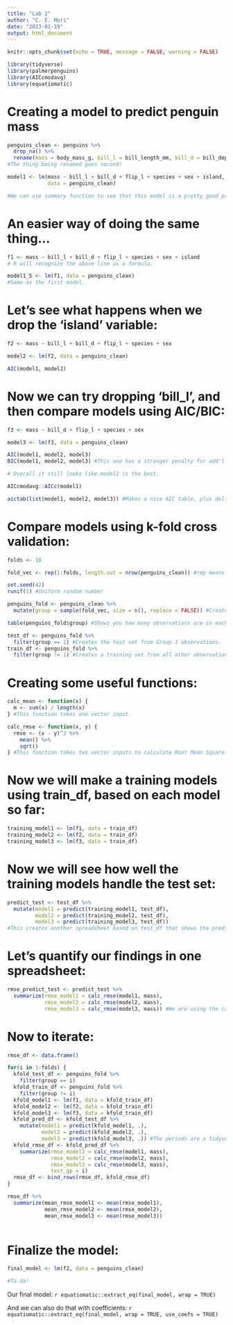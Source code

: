 ```yaml
---
title: "Lab 2"
author: "C. E. Mori"
date: "2023-01-19"
output: html_document
---
```


```r
knitr::opts_chunk$set(echo = TRUE, message = FALSE, warning = FALSE)

library(tidyverse)
library(palmerpenguins)
library(AICcmodavg)
library(equatiomatic)
```

# Creating a model to predict penguin mass

```r
penguins_clean <- penguins %>% 
  drop_na() %>% 
  rename(mass = body_mass_g, bill_l = bill_length_mm, bill_d = bill_depth_mm, flip_l = flipper_length_mm) 
#The thing being renamed goes second!

model1 <- lm(mass ~ bill_l + bill_d + flip_l + species + sex + island,
             data = penguins_clean)

#We can use summary function to see that this model is a pretty good predictor of penguin mass.
```

# An easier way of doing the same thing...

```r
f1 <- mass ~ bill_l + bill_d + flip_l + species + sex + island
# R will recognize the above line as a formula.

model1_5 <- lm(f1, data = penguins_clean)
#Same as the first model.
```

# Let's see what happens when we drop the 'island' variable:

```r
f2 <- mass ~ bill_l + bill_d + flip_l + species + sex

model2 <- lm(f2, data = penguins_clean)

AIC(model1, model2)
```

# Now we can try dropping 'bill_l', and then compare models using AIC/BIC:

```r
f3 <- mass ~ bill_d + flip_l + species + sex

model3 <- lm(f3, data = penguins_clean)

AIC(model1, model2, model3)
BIC(model1, model2, model3) #This one has a stronger penalty for add'l parameters.

# Overall it still looks like model2 is the best.

AICcmodavg::AICc(model1)

aictab(list(model1, model2, model3)) #Makes a nice AIC table, plus delta and other measurements.'There is also bictab().
```

# Compare models using k-fold cross validation:

```r
folds <- 10

fold_vec <- rep(1:folds, length.out = nrow(penguins_clean)) #rep means repeat here. This creates a vector with 1 to folds (10) repeated until it is the same length as the number of rows in penguins_clean.

set.seed(42)
runif(1) #Uniform random number

penguins_fold <- penguins_clean %>% 
  mutate(group = sample(fold_vec, size = n(), replace = FALSE)) #Creates a "group" column which samples from fold_vec (based on random number generation) for each row in penguins_clean.

table(penguins_fold$group) #Shows you how many observations are in each group.

test_df <- penguins_fold %>% 
  filter(group == 1) #Creates the test set from Group 1 observations.
train_df <- penguins_fold %>% 
  filter(group != 1) #Creates a training set from all other observations.
```

# Creating some useful functions:

```r
calc_mean <- function(x) {
  m <- sum(x) / length(x)
} #This function takes one vector input.

calc_rmse <- function(x, y) {
  rmse <- (x - y)^2 %>% 
    mean() %>% 
    sqrt()
} #This function takes two vector inputs to calculate Root Mean Square Error.
```

# Now we will make a training models using train_df, based on each model so far:

```r
training_model1 <- lm(f1, data = train_df)
training_model2 <- lm(f2, data = train_df)
training_model3 <- lm(f3, data = train_df)
```

# Now we will see how well the training models handle the test set:

```r
predict_test <- test_df %>% 
  mutate(model1 = predict(training_model1, test_df),
         model2 = predict(training_model2, test_df),
         model3 = predict(training_model3, test_df)) 
#This creates another spreadsheet based on test_df that shows the predictions of each training model.
```

# Let's quantify our findings in one spreadsheet:

```r
rmse_predict_test <- predict_test %>% 
  summarize(rmse_model1 = calc_rmse(model1, mass),
            rmse_model2 = calc_rmse(model2, mass),
            rmse_model3 = calc_rmse(model3, mass)) #We are using the calc_rmse function on the predicted and actual mass values for each penguin, for each test model.
```

# Now to iterate:

```r
rmse_df <- data.frame()

for(i in 1:folds) {
  kfold_test_df <- penguins_fold %>% 
    filter(group == i)
  kfold_train_df <- penguins_fold %>% 
    filter(group != i)
  kfold_model1 <- lm(f1, data = kfold_train_df)
  kfold_model2 <- lm(f2, data = kfold_train_df)
  kfold_model3 <- lm(f3, data = kfold_train_df)
  kfold_pred_df <- kfold_test_df %>% 
    mutate(model1 = predict(kfold_model1, .),
           model2 = predict(kfold_model2, .),
           model3 = predict(kfold_model3, .)) #The periods are a tidyverse shorthand for "whatever we are operating on" (in this case, kfold_test_df which is mentioned in the row above).
  kfold_rmse_df <- kfold_pred_df %>% 
    summarize(rmse_model1 = calc_rmse(model1, mass),
              rmse_model2 = calc_rmse(model2, mass),
              rmse_model3 = calc_rmse(model3, mass),
              test_gp = i)
  rmse_df <- bind_rows(rmse_df, kfold_rmse_df)
}

rmse_df %>% 
  summarize(mean_rmse_model1 <- mean(rmse_model1),
            mean_rmse_model2 <- mean(rmse_model2),
            mean_rmse_model3 <- mean(rmse_model3))
  
```

# Finalize the model:

```r
final_model <- lm(f2, data = penguins_clean)

#Ta-da!
```

Our final model:
`r equatiomatic::extract_eq(final_model, wrap = TRUE)`

And we can also do that with coefficients:
`r equatiomatic::extract_eq(final_model, wrap = TRUE, use_coefs = TRUE)`
